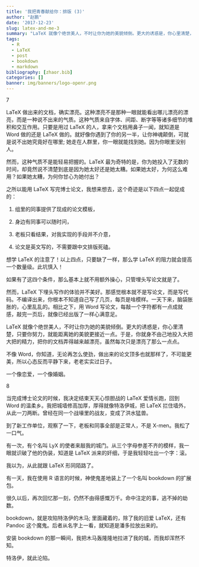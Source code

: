 ```yaml
---
title: '我把青春献给你：排版 (3)'
author: "赵鹏"
date: '2017-12-23'
slug: latex-and-me-3
summary: "LaTeX 就像个绝世美人，不时让你为她的美貌倾倒。更大的诱惑是，你心里清楚，只要你努力，就能距离她的美貌更接近一点。"
tags:
  - R
  - LaTeX
  - post
  - bookdown
  - markdown
bibliography: [zhaor.bib]
categories: []
banner: img/banners/logo-openr.png
---
```


7


LaTeX 做出来的文档，确实漂亮。这种漂亮不是那种一眼就能看出哪儿漂亮的漂亮，而是一种说不出来的气质。这种气质来自字体、间距、断字等等诸多细节的堆积和交互作用。只要是用过 LaTeX 的人，拿来个文档用鼻子一闻，就知道是 Word 做的还是 LaTeX 做的。就好像你遇到了你的另一半，让你神魂颠倒，可就是说不出她究竟好在哪里; 她走在人群里，你一眼就能找到她。因为你眼里没别人。

<!--more-->

然而，这种气质不是能轻易把握的。LaTeX 最为奇特的是，你为她投入了无数的时间，却竟然说不清楚到底是因为她太好还是她太糟。如果她太好，为何这么难用？如果她太糟，为何你甘心为她付出？

之所以能用 LaTeX 写完博士论文，我想来想去，这个奇迹是以下四点一起促成的：

1. 组里的同事提供了现成的论文模板，

2. 身边有同事可以随时问，

3. 老板只看结果，对我实现的手段并不介意，

4. 论文是英文写的，不需要跟中文排版死磕。

想学 LaTeX 的注意了！以上四点，只要缺了一样，那么学 LaTeX 的阻力就会提高一个数量级。此坑慎入！

如果有了这四个条件，那么基本上就不用额外操心，只管埋头写论文就是了。

然而，LaTeX 下埋头写作的体验并不美好。那感觉根本就不是写论文，而是写代码。不编译出来，你根本不知道自己写了几页，每页是啥模样。一天下来，脑袋胀胀的，心里乱乱的。相比之下，用 Word 写论文，每敲一个字符都有一点成就感，敲完一页后，就像已经出版了一样心满意足。

LaTeX 就像个绝世美人，不时让你为她的美貌倾倒。更大的诱惑是，你心里清楚，只要你努力，就能距离她的美貌更接近一点。于是，你就身不由己地投入大把大把的精力，把你的文档弄得越来越漂亮，虽然每次只是漂亮了那么一点点。

不像 Word，你知道，无论再怎么使劲，做出来的论文顶多也就那样了，不可能更美，所以心态反而平静下来，老老实实过日子。

一个像恋爱，一个像婚姻。


8

当完成博士论文的时候，我决定结束天天心惊胆战的 LaTeX 爱情长跑，回到 Word 的温柔乡。我把城墙修高加厚，厚得就像特洛伊城，把 LaTeX 拦住墙外，从此一刀两断。曾经在同一个战壕里的战友，变成了洪水猛兽。

到了新工作单位，观察了一下，老板和同事全部是正常人，不是 X-men。我松了一口气。

有一次，有个名叫 LyX 的使者来敲我的城门。从三个字母参差不齐的模样，我一眼就识破了他的伪装，知道是 LaTeX 派来的奸细，于是我轻轻吐出一个字：滚。

我以为，从此就跟 LaTeX 形同陌路了。

有一天，我在使用 R 语言的时候，神使鬼差地装上了一个名叫 bookdown 的扩展包。

很久以后，再次回忆那一刻，仍然不由得感慨万千。命中注定的事，逃不掉的劫数。

bookdown，就是攻陷特洛伊的木马; 里面藏着的，除了我的旧爱 LaTeX，还有 Pandoc 这个魔鬼。后者从名字上一看，就知道是潘多拉放出来的。

安装 bookdown 的那一瞬间，我把木马轰隆隆地拉进了我的城，而我却浑然不知。

特洛伊，就此沦陷。